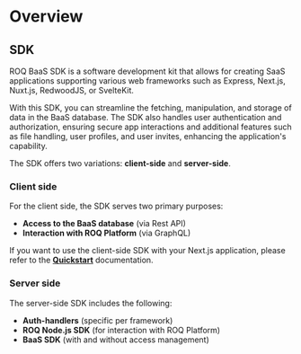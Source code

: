 # Overview


## SDK

ROQ BaaS SDK is a software development kit that allows for creating SaaS applications supporting various web frameworks such as Express, Next.js, Nuxt.js, RedwoodJS, or SvelteKit.

With this SDK, you can streamline the fetching, manipulation, and storage of data in the BaaS database. The SDK also handles user authentication and authorization, ensuring secure app interactions and additional features such as file handling, user profiles, and user invites, enhancing the application's capability.

The SDK offers two variations: **client-side** and **server-side**. 


### Client side

For the client side, the SDK serves two primary purposes:

- **Access to the BaaS database** (via Rest API)
- **Interaction with ROQ Platform** (via GraphQL)

If you want to use the client-side SDK with your Next.js application, please refer to the [**Quickstart**](/next-js/quickstart) documentation.

### Server side

The server-side SDK includes the following:

- **Auth-handlers** (specific per framework)
- **ROQ Node.js SDK** (for interaction with ROQ Platform)
- **BaaS SDK** (with and without access management)